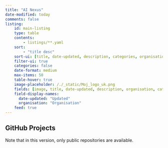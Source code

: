 ```yaml
---
title: "AI Nexus"
date-modified: today
comments: false
listing:
    id: main-listing
    type: table
    contents:
        - listings/**.yaml
    sort:
        - "title desc"
    sort-ui: [title, date-updated, description, categories, organisation]
    filter-ui: true
    categories: false
    date-format: medium
    max-items: 50
    table-hover: true
    image-placeholder: /./_static/Moj_logo_uk.png
    fields: [image, title, date-updated, description, organisation, categories]
    field-display-names:
      date-updated: "Updated"
      organisation: "Organisation"
    feed: true
---
```


## GitHub Projects

Note that in this version, only public repositories are available. 

::: {#main-listing}
:::
